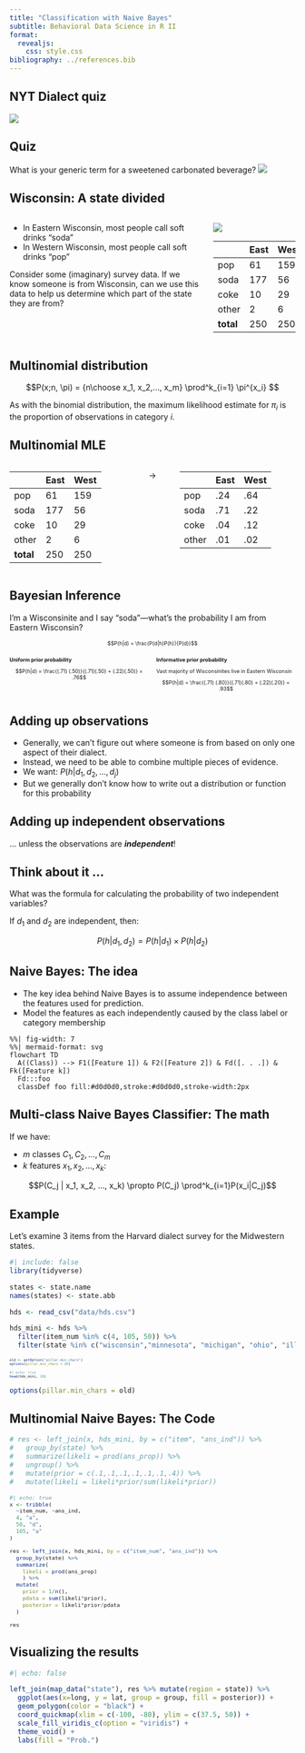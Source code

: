 ```yaml
---
title: "Classification with Naive Bayes"
subtitle: Behavioral Data Science in R II
format: 
  revealjs:
    css: style.css
bibliography: ../references.bib
---
```


## NYT Dialect quiz

![](../imgs/nyt-dialect-ex.png){fig-align='center'}

## Quiz

What is your generic term for a sweetened carbonated beverage?
![](../imgs/soda-v-pop.jpeg)

## Wisconsin: A state divided


:::: {.columns}
::: {.column width="70%"}
- In Eastern Wisconsin, most people call soft drinks "soda"
- In Western Wisconsin, most people call soft drinks "pop"

Consider some (imaginary) survey data. If we know someone is from Wisconsin, can we use this data to help us determine which part of the state they are from?
:::
::: {.column width="30%"}
![](../imgs/wi-pop-soda.jpg)


::: {style="font-size: 65%;"}

|       | East | West |
|-------|------|------|
| pop   |   61 |   159 |
| soda  |  177 |  56 |
| coke  |   10 |   29 |
| other |    2 |    6 |
| **total** |  250 |  250 |
:::


:::
::::


## Multinomial distribution

$$P(x;n, \pi) = {n\choose x_1, x_2,..., x_m}  \prod^k_{i=1} \pi^{x_i} $$

As with the binomial distribution, the maximum likelihood estimate for $\pi_i$ is the proportion of observations in category $i$.

## Multinomial MLE

:::: {.columns .v-center-container }
::: {.column width="40%"}
|       | East | West |
|-------|------|------|
| pop   |   61 |   159 |
| soda  |  177 |   56 |
| coke  |   10 |   29 |
| other |    2 |    6 |
| **total** |  250 |  250 |
:::
::: {.column width="10%"}
$$\rightarrow$$
:::
::: {.column width="40%"}
|       | East | West |
|-------|------|------|
| pop   |   .24 |   .64 |
| soda  |  .71 |  .22 |
| coke  |   .04 |   .12 |
| other |    .01 |    .02 |
:::
::::


## Bayesian Inference

I'm a Wisconsinite and I say "soda"---what's the probability I am from Eastern Wisconsin?



::: {style="font-size: 65%;"}

::: {.fragment}
$$P(h|d) = \frac{P(d|h)P(h)}{P(d)}$$
:::

:::: {.columns}
::: {.column width="50%"}

::: {.fragment}

**Uniform prior probability**

$$P(h|d) = \frac{(.71) (.50)}{(.71)(.50) + (.22)(.50)} = .76$$


:::
:::
::: {.column width="50%"}

::: {.fragment}
**Informative prior probability**

Vast majority of Wisconsinites live in Eastern Wisconsin

$$P(h|d) = \frac{(.71) (.80)}{(.71)(.80) + (.22)(.20)} = .93$$
:::

:::
::::
:::


## Adding up observations

- Generally, we can't figure out where someone is from based on only one aspect of their dialect. 
- Instead, we need to be able to combine multiple pieces of evidence.
- We want: $P(h|d_1, d_2, ..., d_j)$
- But we generally don't know how to write out a distribution or function for this probability

## Adding up independent observations

... unless the observations are ***independent***!

::: {.callout-note icon="false"}
## Think about it ...

What was the formula for calculating the probability of two independent variables?
:::

::: {.fragment}
If $d_1$ and $d_2$ are independent, then:

$$P(h|d_1, d_2) = P(h|d_1) \times P(h|d_2)$$
:::


## Naive Bayes: The idea

- The key idea behind Naive Bayes is to assume independence between the features used for prediction.
- Model the features as each independently caused by the class label or category membership

```mermaid
%%| fig-width: 7
%%| mermaid-format: svg
flowchart TD
  A((Class)) --> F1([Feature 1]) & F2([Feature 2]) & Fd([. . .]) & Fk([Feature k])
  Fd:::foo
  classDef foo fill:#d0d0d0,stroke:#d0d0d0,stroke-width:2px
```

## Multi-class Naive Bayes Classifier: The math

If we have:  

- $m$ classes $C_1, C_2, ..., C_m$
- $k$ features $x_1, x_2, ..., x_k$:

$$P(C_j | x_1, x_2, ..., x_k) \propto P(C_j) \prod^k_{i=1}P(x_i|C_j)$$

## Example {.scrollable}

Let's examine 3 items from the Harvard dialect survey for the Midwestern states.

```r
#| include: false
library(tidyverse)

states <- state.name
names(states) <- state.abb

hds <- read_csv("data/hds.csv")

hds_mini <- hds %>% 
  filter(item_num %in% c(4, 105, 50)) %>% 
  filter(state %in% c("wisconsin","minnesota", "michigan", "ohio", "illinois", "iowa", "indiana"))
```

::: {style="font-size: 50%;"}
```r
old <- getOption("pillar.min_chars")
options(pillar.min_chars = 20)
```


```r
#| echo: true
head(hds_mini, 20)
```
:::

```r
options(pillar.min_chars = old)
```


## Multinomial Naive Bayes: The Code


:::.hidden
```r
# res <- left_join(x, hds_mini, by = c("item", "ans_ind")) %>%
#   group_by(state) %>%
#   summarize(likeli = prod(ans_prop)) %>%
#   ungroup() %>%
#   mutate(prior = c(.1,.1,.1,.1,.1,.1,.4)) %>% 
#   mutate(likeli = likeli*prior/sum(likeli*prior))
```
:::

::: {style="font-size: 80%;"}

```r
#| echo: true
x <- tribble(
  ~item_num, ~ans_ind,
  4, "a",
  50, "d",
  105, "a"
)

res <- left_join(x, hds_mini, by = c("item_num", "ans_ind")) %>% 
  group_by(state) %>% 
  summarize(
    likeli = prod(ans_prop)
    ) %>%
  mutate(
    prior = 1/n(),
    pdata = sum(likeli*prior),
    posterior = likeli*prior/pdata
  )

res
```
:::

## Visualizing the results

```r
#| echo: false

left_join(map_data("state"), res %>% mutate(region = state)) %>% 
  ggplot(aes(x=long, y = lat, group = group, fill = posterior)) +
  geom_polygon(color = "black") +
  coord_quickmap(xlim = c(-100, -80), ylim = c(37.5, 50)) +
  scale_fill_viridis_c(option = "viridis") +
  theme_void() +
  labs(fill = "Prob.")
```

